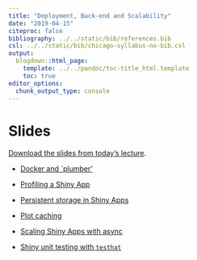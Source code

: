 ```yaml
---
title: "Deployment, Back-end and Scalability"
date: "2019-04-15"
citeproc: false
bibliography: ../../static/bib/references.bib
csl: ../../static/bib/chicago-syllabus-no-bib.csl
output:
  blogdown::html_page:
    template: ../../pandoc/toc-title_html.template
    toc: true
editor_options: 
  chunk_output_type: console
---
```


# Slides

[Download the slides from today's lecture]().

- [Docker and `plumber'](https://medium.com/@skyetetra/using-docker-to-deploy-an-r-plumber-api-863ccf91516d)

- [Profiling a Shiny App](https://rstudio.github.io/profvis/examples.html#example-3---profiling-a-shiny-application)

- [Persistent storage in Shiny Apps](https://daattali.com/shiny/persistent-data-storage/)

- [Plot caching](https://blog.rstudio.com/2018/11/13/shiny-1-2-0/)

- [Scaling Shiny Apps with async](https://blog.rstudio.com/2018/06/26/shiny-1-1-0/)

- [Shiny unit testing with `testhat`](https://www.r-bloggers.com/unit-testing-shiny-apps-using-testthat/)
